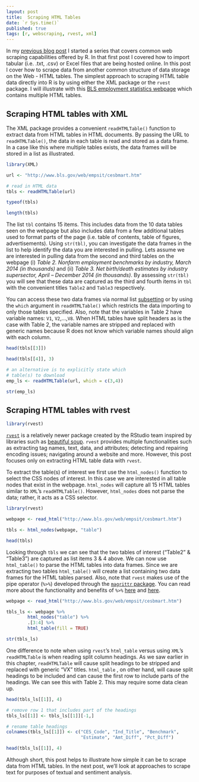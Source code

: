 ```yaml
---
layout: post
title:  Scraping HTML Tables
date: `r Sys.time()`
published: true
tags: [r, webscraping, rvest, xml]
---
```


In my [previous blog post](http://bradleyboehmke.github.io/scraping_tabular_data/) I started a series that covers common web scraping capabilities offered by R. In that first post I covered how to import tabular (i.e. .txt, .csv) or Excel files that are being hosted online.  In this post I cover how to scrape data from another common structure of data storage on the Web - HTML tables. The simplest approach to scraping HTML table data directly into R is by using either the XML package or the `rvest` package.  I will illustrate with this [BLS employment statistics webpage](http://www.bls.gov/web/empsit/cesbmart.htm) which contains multiple HTML tables.  

## Scraping HTML tables with XML 
The XML package provides a convenient `readHTMLTable()` function to extract data from HTML tables in HTML documents.  By passing the URL to `readHTMLTable()`, the data in each table is read and stored as a data frame.  In a case like this where multiple tables exists, the data frames will be stored in a list as illustrated.

```r
library(XML)

url <- "http://www.bls.gov/web/empsit/cesbmart.htm"

# read in HTML data
tbls <- readHTMLTable(url)

typeof(tbls)

length(tbls)
```

The list `tbl` contains 15 items.  This includes data from the 10 data tables seen on the webpage but also includes data from a few additional tables used to format parts of the page (i.e. table of contents, table of figures, advertisements). Using `str(tbl)`, you can investigate the data frames in the list to help identify the data you are interested in pulling.  Lets assume we are interested in pulling data from the second and third tables on the webpage (i) *Table 2. Nonfarm employment benchmarks by industry, March 2014 (in thousands)* and (ii) *Table 3. Net birth/death estimates by industry supersector, April – December 2014 (in thousands)*.  By assessing `str(tbl)` you will see that these data are captured as the third and fourth items in `tbl` with the convenient titles `Table2` and `Table3` respectively. 

You can access these two data frames via normal list [subsetting](http://bradleyboehmke.github.io/tutorials/list#subsetting) or by using the `which` argument in `readHTMLTable()` which restricts the data importing to only those tables specified.  Also, note that the variables in Table 2 have variable names: `V1`, `V2`,...,`V8`.  When HTML tables have split headers as is the case with Table 2, the variable names are stripped and replaced with generic names because R does not know which variable names should align with each column.

```r
head(tbls[[3]])

head(tbls[[4]], 3)

# an alternative is to explicitly state which 
# table(s) to download
emp_ls <- readHTMLTable(url, which = c(3,4))

str(emp_ls)
```

## Scraping HTML tables with rvest

```r
library(rvest)
```

[`rvest`](https://cran.r-project.org/web/packages/rvest/index.html) is a relatively newer package created by the RStudio team inspired by libraries such as [beautiful soup](http://www.crummy.com/software/BeautifulSoup/). `rvest` provides multiple functionalities such as extracting tag names, text, data, and attributes; detecting and repairing encoding issues; navigating around a website and more.  However, this post focuses only on extracting HTML table data with `rvest`.

To extract the table(s) of interest we first use the `html_nodes()` function to select the CSS nodes of interest.  In this case we are interested in all table nodes that exist in the webpage. `html_nodes` will capture all 15 HTML tables similar to `XML`'s `readHTMLTable()`. However, `html_nodes` does not parse the data; rather, it acts as a CSS selector.

```r
library(rvest)

webpage <- read_html("http://www.bls.gov/web/empsit/cesbmart.htm")

tbls <- html_nodes(webpage, "table")

head(tbls)
```

Looking through `tbls` we can see that the two tables of interest ("Table2" & "Table3") are captured as list items 3 & 4 above. We can now use `html_table()` to parse the HTML tables into data frames.  Since we are extracting two tables `html_table()` will create a list containing two data frames for the HTML tables parsed. Also, note that `rvest` makes use of the pipe operator (`%>%`) developed through the [`magrittr` package](https://cran.r-project.org/web/packages/magrittr/index.html).  You can read more about the functionality and benefits of `%>%` [here](http://www.r-bloggers.com/simpler-r-coding-with-pipes-the-present-and-future-of-the-magrittr-package/) and [here](http://blog.revolutionanalytics.com/2014/07/magrittr-simplifying-r-code-with-pipes.html).

```r
webpage <- read_html("http://www.bls.gov/web/empsit/cesbmart.htm")

tbls_ls <- webpage %>%
        html_nodes("table") %>%
        .[3:4] %>%
        html_table(fill = TRUE)

str(tbls_ls)
```

One difference to note when using `rvest`'s `html_table` versus using `XML`'s `readHTMLTable` is when reading split column headings.  As we saw earlier in this chapter, `readHTMLTable` will cause split headings to be stripped and replaced with generic "VX" titles.  `html_table` , on other hand, will cause split headings to be included and can cause the first row to include parts of the headings.  We can see this with Table 2.  This may require some data clean up.

```r

head(tbls_ls[[1]], 4)

# remove row 1 that includes part of the headings
tbls_ls[[1]] <- tbls_ls[[1]][-1,]

# rename table headings
colnames(tbls_ls[[1]]) <- c("CES_Code", "Ind_Title", "Benchmark",
                            "Estimate", "Amt_Diff", "Pct_Diff")

head(tbls_ls[[1]], 4)

```

Although short, this post helps to illustrate how simple it can be to scrape data from HTML tables.  In the next post, we'll look at approaches to scrape text for purposes of textual and sentiment analysis.
